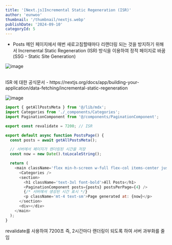 ```yaml
---
title: '[Next.js]Incremental Static Regeneration (ISR)'
author: 'eunwoo'
thumbnail: '/thumbnail/nextjs.webp'
publishDate: '2024-09-10'
categoryId: 5
---
```


- Posts 메인 페이지에서 매번 새로고침할때마다 리랜더링 되는 것을 방지하기 위해서 Incremental Static Regeneration (ISR) 방식을 이용하여 정적 페이지로 바꿈 (SSG - Static Site Generation) <br/>

![image](https://github.com/user-attachments/assets/540a9261-623f-48e8-be54-be11d72315f7)

<br />
ISR 에 대한 공식문서 -
https://nextjs.org/docs/app/building-your-application/data-fetching/incremental-static-regeneration

![image](https://github.com/user-attachments/assets/de5f5d59-7a1c-411f-9691-1c019763f668)

```js
import { getAllPostsMeta } from '@/lib/mdx';
import Categories from './_components/Categories';
import PaginationComponent from '@/components/PaginationComponent';

export const revalidate = 7200; // ISR

export default async function PostsPage() {
  const posts = await getAllPostsMeta();

  // 서버에서 페이지가 렌더링된 시간을 저장
  const now = new Date().toLocaleString();

  return (
    <main className='flex min-h-screen w-full flex-col items-center justify-center px-[5px] lg:px-0'>
      <Categories />
      <section>
        <h1 className='text-3xl font-bold'>All Posts</h1>
        <PaginationComponent posts={posts} postsPerPage={4} />
        {/* 서버에서 생성된 시간 표시 */}
        <p className='mt-4 text-sm'>Page generated at: {now}</p>
      </section>
      <div></div>
    </main>
  );
}
```

revalidate를 사용하여 7200초 즉, 2시간마다 랜더링이 되도록 하여 서버 과부화를 줄임
